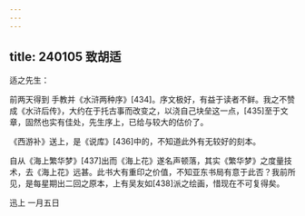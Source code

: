 ```yaml
---
---
---
```

title: 240105 致胡适
---




适之先生：

前两天得到 手教并《水浒两种序》[434]。序文极好，有益于读者不鲜。我之不赞成《水浒后传》，大约在于托古事而改变之，以浇自己块垒这一点，[435]至于文章，固然也实有佳处，先生序上，已给与较大的估价了。

《西游补》送上，是《说库》[436]中的，不知道此外有无较好的刻本。

自从《海上繁华梦》[437]出而《海上花》遂名声顿落，其实《繁华梦》之度量技术，去《海上花》远甚。此书大有重印之价值，不知亚东书局有意于此否？我前所见，是每星期出二回之原本，上有吴友如[438]派之绘画，惜现在不可复得矣。

迅上 一月五日